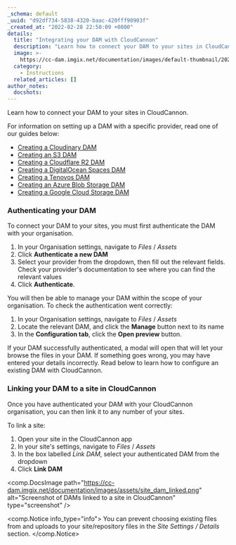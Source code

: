 ```yaml
---
_schema: default
_uuid: "d92df734-5838-4320-baac-420fff90903f"
_created_at: "2022-02-28 22:50:09 +0000"
details:
  title: "Integrating your DAM with CloudCannon"
  description: "Learn how to connect your DAM to your sites in CloudCannon"
  image: >-
    https://cc-dam.imgix.net/documentation/images/default-thumbnail/2023-Q4/CloudCannon-Documentation-Thumbnail.png
  category:
    - Instructions
  related_articles: []
author_notes:
  docshots:
---
```


Learn how to connect your DAM to your sites in CloudCannon.

For information on setting up a DAM with a specific provider, read one of our guides below:

* [Creating a Cloudinary DAM](/documentation/developer-articles/creating-a-cloudinary-dam/)
* [Creating an S3 DAM](/documentation/developer-articles/creating-an-s3-dam/)
* [Creating a Cloudflare R2 DAM](/documentation/developer-articles/creating-a-cloudflare-r2-dam/)
* [Creating a DigitalOcean Spaces DAM](/documentation/developer-articles/creating-a-digitalocean-spaces-dam/)
* [Creating a Tenovos DAM](/documentation/developer-articles/creating-a-tenovos-dam/)
* [Creating an Azure Blob Storage DAM](/documentation/developer-articles/creating-an-azure-dam/)
* [Creating a Google Cloud Storage DAM](/documentation/developer-articles/creating-a-google-cloud-storage-dam/)

### Authenticating your DAM
To connect your DAM to your sites, you must first authenticate the DAM with your organisation.

1. In your Organisation settings, navigate to *Files* / *Assets*
2. Click **Authenticate a new DAM**
3. Select your provider from the dropdown, then fill out the relevant fields. Check your provider's documentation to see where you can find the relevant values
4. Click **Authenticate**.

You will then be able to manage your DAM within the scope of your organisation. To check the authentication went correctly:

1. In your Organisation settings, navigate to *Files* / *Assets*
2. Locate the relevant DAM, and click the **Manage** button next to its name
3. In the **Configuration tab**, click the **Open preview** button.

If your DAM successfully authenticated, a modal will open that will let your browse the files in your DAM. If something goes wrong, you may have entered your details incorrectly. Read below to learn how to configure an existing DAM with CloudCannon.

### Linking your DAM to a site in CloudCannon
Once you have authenticated your DAM with your CloudCannon organisation, you can then link it to any number of your sites.

To link a site:

1. Open your site in the CloudCannon app
2. In your site's settings, navigate to *Files* / *Assets*
3. In the box labelled *Link DAM*, select your authenticated DAM from the dropdown
4. Click **Link DAM**

<comp.DocsImage path="https://cc-dam.imgix.net/documentation/images/assets/site_dam_linked.png" alt="Screenshot of DAMs linked to a site in CloudCannon" type="screenshot" />

<comp.Notice info_type="info">
  You can prevent choosing existing files from and uploads to your site/repository files in the *Site Settings / Details* section.
</comp.Notice>

